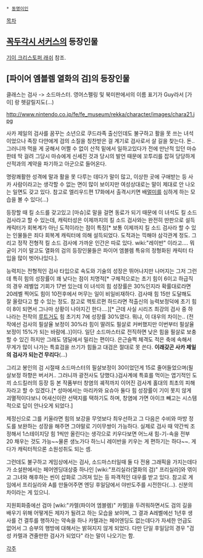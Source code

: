  * [[동명이인]]

[[목차]]
== [[꼭두각시 서커스]]의 등장인물 ==
[[기이 크리스토퍼 래쉬]] 참조.

== [파이어 엠블렘 열화의 검]의 등장인물 ==
클래스는 검사 -> 소드마스터.
영어스펠링 및 북미판에서의 이름 표기가 Guy라서 [가이] 랑 헷갈릴지도(...)

http://www.nintendo.co.jp/fe/fe_museum/rekka/character/images/chara21.jpg

사카 제일의 검사를 꿈꾸는 소년으로 쿠드라족 출신인데도 불구하고 활을 못 쓰는 녀석이었으나 족장 다얀에게 검의 소질을 칭찬받은 걸 계기로 검사로서 살 길을 찾는다. 돈.. 그러니까 먹을 게 궁해서 어쩔 수 없이 산적 밑에서 일하고있다가 전에 만난적 있던 마슈한테 딱 걸려 그당시 마슈에게 신세진 것과 당시의 발언 때문에 꼬투리를 잡혀 당당하게 산적과의 계약을 파기하고 아군으로 들어온다.

명랑쾌활한 성격에 말과 활을 못 다루는 데다가 말이 많고, 이상한 곳에 구애받는 등 사카 사람이라고는 생각할 수 없는 면이 많이 보이지만 여성상대로는 말이 제대로 안 나오는 일면도 갖고 있다. 참고로 엘리우드편 17화에서 출격시키면 배[[멀미]]를 심하게 하는 모습을 볼 수 있다(…)

등장할 때 킬 소드를 갖고있고 [마슈]로 말을 걸면 동료가 되기 때문에 이 녀석도 킬 소드 검사라고 할 수 있는데, 캐릭터성은 이제까지의 킬 소드 검사와는 완전히 딴판으로 설득 캐릭터가 회복계가 아닌 도적이라는 점이 특징[* 보통 이제까지 킬 소드 검사라 할 수 있는 인물들은 죄다 회복계 캐릭터에 의해 설득되었다. 도적과는 끽해야 삼각관계 정도. 그리고 정작 전형적 킬 소드 검사에 가까운 인간은 따로 있다. wiki:"레이반" 이라고…. 뭐 굳이 기이 말고도 열화의 검의 등장인물들은 파이어 엠블렘 특유의 정형화된 캐릭터 타입을 많이 벗어나있다.].

능력치는 전형적인 검사 타입으로 속도와 기술의 성장은 뛰어나지만 나머지는 그저 그런데 특히 힘의 성장률이 꽤 낮다는 점이 치명적[* 구체적으로는 초기 힘이 6이고 하급직의 경우 레벨업 기회가 17번 있는데 이 녀석의 힘 성장률은 30%인지라 확률대로라면 20레벨 찍어도 힘이 10전후에서 머무는 일이 비일비재하다. 검사때 힘 15만 도달해도 잘 올랐다고 할 수 있는 정도. 참고로 헥토르편 하드라면 적출신의 능력보정덕에 초기 힘이 8이 되면서 그나마 상황이 나아지긴 한다….][* 근데 사실 시리즈 최강의 검사 중 하나라는 전작의 [[루트거]]도 힘 초기치 7에 성장률 30%였다. 뭐냐, 이 대우의 차이는.. (전작에선 검사의 필살율 보정이 30%라 힘이 딸려도 필살로 커버했지만 이번부터 필살율 보정이 15%가 되는 바람에..)]이다. 일단 소드마스터로 전직하면 낮은 힘을 필살로 보충할 수 있긴 하지만 그래도 댐딜에서 밀리는 편이다. 은근슬쩍 체격도 적은 축에 속해서 무게가 많이 나가는 특효검을 쓰기가 힘들고 대검은 절대로 못 쓴다. '''이래갖곤 사카 제일의 검사가 되는건 무리다'''(…)

그리고 봉인의 검 시절때 소드마스터의 필살보정이 30이었던게 15로 줄어들었으며(필살보정 하향은 버서커.. 그러니까 광전사도 당했다.)검사계에 특효를 먹이는 엽기적인 도끼 소드킬러의 등장 등 본 작품부터 창염의 궤적까지 이어진 검사계 홀대의 최초의 피해자라고 할 수 있겠다.[* 성마에서는 마리카와 요슈아 둘다 힘 성장률이 기이 못지 않게 괴멸적이다보니 어새신이란 선택지를 택하기도 하며, 창염에 가면 아이크 빼고는 시스템적으로 답이 안나오게 되었다.]

제정신으로 그를 키울라면 힘의 보강을 무엇보다 최우선하고 그 다음은 수비와 마방 정도를 보완하는 성장을 해주면 그야말로 기이무쌍이 가능하다. 실제로 검사 때 약간씩 조정해서 1스테이지당 힘 1씩만 올린다는 생각으로 키우다보면 어느새 힘-기-속을 전부 20 채우는 것도 가능~~물론 생노가다 하느니 레이반을 키우는 게 편하기는 하다~~. 게다가 캐릭터적으론 소원성취도 되는 셈.

그런데도 불구하고 게임상에서는 검사, 소드마스터일때 둘 다 전용 그래픽을 가지는데다가 소설판에서는 페어엔딩대상중 하나인 [wiki:"프리실라(열화의 검)" 프리실라]와 엮이고 그녀와 해후하는 씬이 삽화로 그려져 있는 등 파격적인 대우를 받고 있다. 참고로 게임에서 프리실라와 A를 만들어주면 엔딩 후일담에서 야반도주를 시전한다(...). 신분의 차이라는 게 있으니.

지원회화중에선 검마 [wiki:"카렐(파이어 엠블렘)" 카렐]을 두려워하면서도 검의 길을 배우기 위해 어떻게든 제자가 될려고 하는 모습을 보이며, 그 결과 A레벨에선 1년후 생사를 건 결투를 행하자는 약속을 하나 카렐과는 페어엔딩도 없는데다가 자세한 언급도 없어서 그 승부의 행방에 대해서는 밝혀지지 않게 되었다. 다만 단일 후일담의 경우 "검성 카렐과 견줄만한 검사가 되었다" 라는 말이 나오기는 함.

[[각주]]
